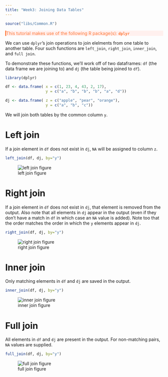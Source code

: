 ```yaml
---
title: "Week3: Joining Data Tables"
---
```


```r
source("libs/Common.R")
```


<div style="color:#ff7535; background-color:#fff0ee ;	border-left-style: solid">
This tutorial makes use of the following R package(s): **`dplyr`**
</div>

We can use `dplyr`'s join operations to join elelments from one table to another table. Four such functions are `left_join`, `right_join`, `inner_join`, and `full join`.

To demonstrate these functions, we'll work off of two dataframes: `df` (the data frame we are joining to) and `dj` (the table being joined to `df`). 

```r
library(dplyr)

df <- data.frame( x = c(1, 23, 4, 43, 2, 17),
                  y = c("a", "b", "b", "b", "a", "d"))

dj <- data.frame( z = c("apple", "pear", "orange"),
                  y = c("a", "b", "c"))
```

We will join both tables by the common column `y`.

# Left join

If a join element in `df` does not exist in `dj`, `NA` will be assigned to column `z`. 

```r
left_join(df, dj, by="y")
```

![left join figure](img/left_join.png)

# Right join
If a join element in `df` does not exist in `dj`, that element is removed from the output. Also note that all elements in `dj` appear in the output (even if they don't have a match in `df` in which case an `NA` value is added). Note too that the order matches the order in which the `y` elements appear in `dj`.

```r
right_join(df, dj, by="y")
```

![right join figure](img/right_join.png)

# Inner join

Only matching elements in `df` and `dj` are saved in the output.

```r
inner_join(df, dj, by="y")
```

![inner join figure](img/inner_join.png)

# Full join

All elements in `df` and `dj` are present in the output. For non-matching pairs, `NA` values are supplied.

```r
full_join(df, dj, by="y")
```

![full join figure](img/full_join.png)
